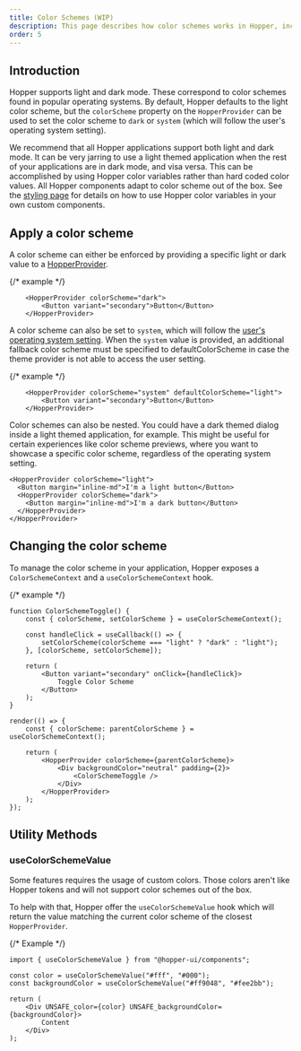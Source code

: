 ```yaml
---
title: Color Schemes (WIP)
description: This page describes how color schemes works in Hopper, including how applications adapt to operating system dark mode.
order: 5
---
```


## Introduction

Hopper supports light and dark mode. These correspond to color schemes found in popular operating systems. By default, Hopper defaults to the light color scheme, but the `colorScheme` property on the `HopperProvider` can be used to set the color scheme to `dark` or `system` (which will follow the user's operating system setting).

We recommend that all Hopper applications support both light and dark mode. It can be very jarring to use a light themed application when the rest of your applications are in dark mode, and visa versa. This can be accomplished by using Hopper color variables rather than hard coded color values. All Hopper components adapt to color scheme out of the box. See the [styling page](./styling.mdx) for details on how to use Hopper color variables in your own custom components.

## Apply a color scheme

A color scheme can either be enforced by providing a specific light or dark value to a [HopperProvider](../application/hopper-provider.mdx).

{/* example */}
```tsx
    <HopperProvider colorScheme="dark">
        <Button variant="secondary">Button</Button>
    </HopperProvider>
```

A color scheme can also be set to `system`, which will follow the [user's operating system setting](https://developer.mozilla.org/en-US/docs/Web/CSS/@media/prefers-color-scheme).
When the `system` value is provided, an additional fallback color scheme must be specified to defaultColorScheme in case the theme provider is not able to access the user setting.

{/* example */}
```tsx
    <HopperProvider colorScheme="system" defaultColorScheme="light">
        <Button variant="secondary">Button</Button>
    </HopperProvider>
```

Color schemes can also be nested. You could have a dark themed dialog inside a light themed application, for example. This might be useful for certain experiences like color scheme previews, where you want to showcase a specific color scheme, regardless of the operating system setting.

```tsx
<HopperProvider colorScheme="light">
  <Button margin="inline-md">I'm a light button</Button>
  <HopperProvider colorScheme="dark">
    <Button margin="inline-md">I'm a dark button</Button>
  </HopperProvider>
</HopperProvider>
```

## Changing the color scheme

To manage the color scheme in your application, Hopper exposes a `ColorSchemeContext` and a `useColorSchemeContext` hook.

{/* example */}
```tsx
function ColorSchemeToggle() {
    const { colorScheme, setColorScheme } = useColorSchemeContext();

    const handleClick = useCallback(() => {
        setColorScheme(colorScheme === "light" ? "dark" : "light");
    }, [colorScheme, setColorScheme]);

    return (
        <Button variant="secondary" onClick={handleClick}>
            Toggle Color Scheme
        </Button>
    );
}

render(() => {
    const { colorScheme: parentColorScheme } = useColorSchemeContext();

    return (
        <HopperProvider colorScheme={parentColorScheme}>
            <Div backgroundColor="neutral" padding={2}>
                <ColorSchemeToggle />
            </Div>
        </HopperProvider>
    );
});
```

## Utility Methods

### useColorSchemeValue

Some features requires the usage of custom colors. Those colors aren't like Hopper tokens and will not support color schemes out of the box.

To help with that, Hopper offer the `useColorSchemeValue` hook which will return the value matching the current color scheme of the closest `HopperProvider`.

{/* Example */}
```tsx
import { useColorSchemeValue } from "@hopper-ui/components";

const color = useColorSchemeValue("#fff", "#000");
const backgroundColor = useColorSchemeValue("#ff9048", "#fee2bb");

return (
    <Div UNSAFE_color={color} UNSAFE_backgroundColor={backgroundColor}>
        Content
    </Div>
);
```
